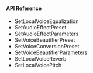 <PlatformWrapper platform="unity">

#### API Reference

* <Link to="{{Global.API_REF_UNITY_ROOT_VOICE_SDK}}/class_irtcengine.html#api_irtcengine_setlocalvoiceequalization">SetLocalVoiceEqualization</Link>

* <Link to="{{Global.API_REF_UNITY_ROOT_VOICE_SDK}}/class_irtcengine.html#api_irtcengine_setaudioeffectpreset">SetAudioEffectPreset</Link>

* <Link to="{{Global.API_REF_UNITY_ROOT_VOICE_SDK}}/class_irtcengine.html#api_irtcengine_setaudioeffectparameters">SetAudioEffectParameters</Link>

* <Link to="{{Global.API_REF_UNITY_ROOT_VOICE_SDK}}/class_irtcengine.html#api_irtcengine_setvoicebeautifierpreset">SetVoiceBeautifierPreset</Link>

* <Link to="{{Global.API_REF_UNITY_ROOT_VOICE_SDK}}/class_irtcengine.html#api_irtcengine_setvoiceconversionpreset">SetVoiceConversionPreset</Link>

* <Link to="{{Global.API_REF_UNITY_ROOT_VOICE_SDK}}/class_irtcengine.html#api_irtcengine_setvoicebeautifierparameters">SetVoiceBeautifierParameters</Link>

* <Link to="{{Global.API_REF_UNITY_ROOT_VOICE_SDK}}/class_irtcengine.html#api_irtcengine_setlocalvoicereverb">SetLocalVoiceReverb</Link>

* <Link to="{{Global.API_REF_UNITY_ROOT_VOICE_SDK}}/class_irtcengine.html#api_irtcengine_setlocalvoicepitch">SetLocalVoicePitch</Link>

</PlatformWrapper>

